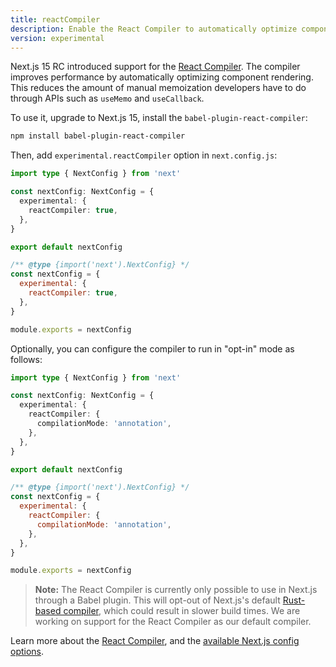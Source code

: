 ```yaml
---
title: reactCompiler
description: Enable the React Compiler to automatically optimize component rendering.
version: experimental
---
```


Next.js 15 RC introduced support for the [React Compiler](https://react.dev/learn/react-compiler). The compiler improves performance by automatically optimizing component rendering. This reduces the amount of manual memoization developers have to do through APIs such as `useMemo` and `useCallback`.

To use it, upgrade to Next.js 15, install the `babel-plugin-react-compiler`:

```bash filename="Terminal"
npm install babel-plugin-react-compiler
```

Then, add `experimental.reactCompiler` option in `next.config.js`:

```ts filename="next.config.ts" switcher
import type { NextConfig } from 'next'

const nextConfig: NextConfig = {
  experimental: {
    reactCompiler: true,
  },
}

export default nextConfig
```

```js filename="next.config.js" switcher
/** @type {import('next').NextConfig} */
const nextConfig = {
  experimental: {
    reactCompiler: true,
  },
}

module.exports = nextConfig
```

Optionally, you can configure the compiler to run in "opt-in" mode as follows:

```ts filename="next.config.ts" switcher
import type { NextConfig } from 'next'

const nextConfig: NextConfig = {
  experimental: {
    reactCompiler: {
      compilationMode: 'annotation',
    },
  },
}

export default nextConfig
```

```js filename="next.config.js" switcher
/** @type {import('next').NextConfig} */
const nextConfig = {
  experimental: {
    reactCompiler: {
      compilationMode: 'annotation',
    },
  },
}

module.exports = nextConfig
```

> **Note:** The React Compiler is currently only possible to use in Next.js through a Babel plugin. This will opt-out of Next.js's default [Rust-based compiler](/docs/architecture/nextjs-compiler), which could result in slower build times. We are working on support for the React Compiler as our default compiler.

Learn more about the [React Compiler](https://react.dev/learn/react-compiler), and the [available Next.js config options](https://react.dev/learn/react-compiler#usage-with-nextjs).
